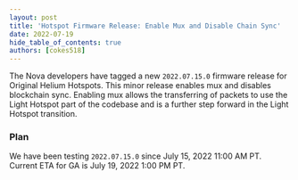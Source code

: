 ```yaml
---
layout: post
title: 'Hotspot Firmware Release: Enable Mux and Disable Chain Sync'
date: 2022-07-19
hide_table_of_contents: true
authors: [cokes518]
---
```


The Nova developers have tagged a new `2022.07.15.0` firmware release for Original Helium Hotspots.
This minor release enables mux and disables blockchain sync. Enabling mux allows the transferring of
packets to use the Light Hotspot part of the codebase and is a further step forward in the Light
Hotspot transition.

<!--truncate-->

### Plan

We have been testing `2022.07.15.0` since July 15, 2022 11:00 AM PT. Current ETA for GA is July 19,
2022 1:00 PM PT.
